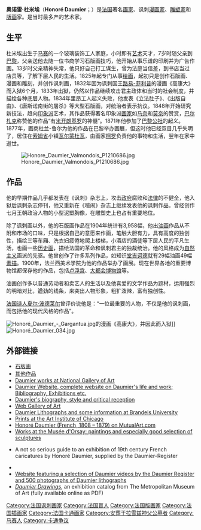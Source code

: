 
{{Infobox artist
| name          = 奥诺雷·杜米埃
| image         = Honoré Daumier c1850 - crop.jpg
| caption       = 奥诺雷·杜米埃（约1850年）
| birth_name    = Honoré Victorin Daumier
| birth_date    = {{birth date|1808|2|26|mf=y}}
| birth_place   = 法国[[马赛|马赛]]
| death_date    = {{death date and age|1879|2|10|1808|2|26|mf=y}}
| death_place   = 法国[[瓦勒蒙杜瓦|瓦勒蒙杜瓦]]
| nationality   = 法兰西
| field         = 版画、绘画、雕塑
| training      = 
| movement      = 
| works         = 
| patrons       = 
| awards        = 
}}
'''奥诺雷·杜米埃'''（'''Honoré Daumier'''；{{bd|1808年|2月26日|1879年|2月10日|catIdx=}}）是[[法国|法国]]著名[[画家|画家]]、讽刺[[漫画家|漫画家]]、[[雕塑家|雕塑家]]和[[版画|版画]]家。是当时最多产的艺术家。

== 生平 ==
杜米埃出生于[[马赛|马赛]]的一个玻璃装饰工人家庭，小时即有[[艺术|艺术]]天才，7岁时随父亲到[[巴黎|巴黎]]，父亲送他去随一位书商学习石版画技巧，他开始从事乐谱的印刷并为广告作画。13岁时父亲精神失常，他只好自己打工谋生，曾为法庭当信差，到书店当过店员等，了解下层人民的生活。1825年起专门从事[[绘画|绘画]]，起初只是创作石版画、漫画和雕刻，并创作讽刺画，1832年因为讽刺国王[[路易-菲利普|路易-菲利普]]的漫画《高康大》而入狱6个月，1833年出狱，仍然以作品继续攻击君主政体和当时的社会制度，并描绘各种底层人物。1834年里昂工人起义失败，他发表《立法肚子》、《出版自由》、《唐斯诺南街的屠杀》等大型石版画，对统治者表示抗议。1848年开始研究新技法，趋向[[印象派|印象派]]艺术，其作品获得著名印象派[[画家|画家]]如[[马奈|马奈]]和[[莫奈|莫奈]]的赞赏，[[巴尔札克|巴尔札克]]称赞他的作品“有[[米开朗基罗|米开朗基罗]]的神髓”。1871年他参加了[[巴黎公社|巴黎公社]]的起义。1877年，画商杜兰-鲁尔为他的作品在巴黎举办画展，但这时他已经双目几乎失明了，居住在[[索姆省|索姆省]]小镇[[瓦尔蒙杜瓦|瓦尔蒙杜瓦]]，由画家[[柯罗|柯罗]]负责他的事物和生活，翌年在家中逝世。

[[File:Honore_Daumier_Valmondois_P1210686.jpg|thumb]]

== 作品 ==
他的早期作品几乎都发表在《讽刺》杂志上，攻击[[政府|政府]]腐败和[[法律|法律]]的不健全，他入狱后讽刺杂志停刊，他又重新在《喧闹》杂志上继续发表他的讽刺作品。曾经创作七月王朝政治人物的小型泥塑胸像，在雕塑史上也占有重要地位。

除了讽刺画以外，他的石版画作品在1904年统计有3,958幅，他出[[油画|油画]]作品从不附和市场的口味，只是根据自己的意愿来作画，笔触大胆有力，具有高度的独创性，描绘三等车厢、洗衣妇疲倦地爬上楼梯，小酒店的酒徒等下层人民的平凡生活，也画一些[[历史画|历史画]]，描绘法国的革命和讽刺君主的独裁统治。他的风格成为[[自然主义|自然主义]]画派的先驱。他曾创作了许多系列作品，如知识[[堂吉诃德|堂吉诃德]]就有29幅油画49幅[[素描|素描]]。1900年，法兰西美术学院为他的作品举办了画展。现在世界各地的重要博物馆都保存他的作品，包括[[卢浮宫|卢浮宫]]、[[大都会博物馆|大都会博物馆]]等。

油画创作多以普通劳动者和卖艺人的生活以及他喜爱的文学作品为题材，运用强烈的明暗对比，遒劲的线条，来突出人物形象，粗犷泼辣，富有独创性。

[[法国|法国]][[诗人|诗人]][[夏尔·波德莱尔|夏尔·波德莱尔]]曾评价说他是：“一位最重要的人物，不仅是他的讽刺画，而包括他的现代风格的作品”。

[[File:Honoré_Daumier_-_Gargantua.jpg|right]]的漫画《高康大》，并因此而入狱]]
[[File:Honoré_Daumier_034.jpg|right]]

==外部链接==
* [https://web.archive.org/web/20090130024722/http://lts.brandeis.edu/research/archives-speccoll/daumier/world/index.html 石版画]
*[http://greatcaricatures.com/articles_galleries/daumier/galleries/html/01_daumier.html 其他作品] {{Wayback|url=http://greatcaricatures.com/articles_galleries/daumier/galleries/html/01_daumier.html |date=20201122025716 }}
*[http://www.nga.gov/content/ngaweb/Collection/artist-info.1209.html#works Daumier works at National Gallery of Art] {{Wayback|url=http://www.nga.gov/content/ngaweb/Collection/artist-info.1209.html#works |date=20170503102812 }}
*[http://www.daumier.org/ Daumier Website, complete website on Daumier's life and work; Bibliography, Exhibitions etc.]{{WebCite|url=https://www.webcitation.org/66c3sNXqz?url=http://www.daumier.org/ |date=20120402020442 |dateformat=iso }}
*[http://www.artble.com/artists/honore_daumier Daumier's biography, style and critical reception]{{Wayback|url=http://www.artble.com/artists/honore_daumier |date=20110728115308 }}
*[http://www.wga.hu/frames-e.html?/html/d/daumier/index.html Web Gallery of Art]{{Wayback|url=http://www.wga.hu/frames-e.html?%2Fhtml%2Fd%2Fdaumier%2Findex.html |date=20090218190930 }}
*[https://web.archive.org/web/20090130024722/http://lts.brandeis.edu/research/archives-speccoll/daumier/world/index.html Daumier Lithographs and some information at [[Brandeis_University|Brandeis University]]]
*[http://www.artic.edu/aic/collections/artwork/artist/22 Prints at the Art Institute of Chicago]
*[http://www.mutualart.com/Artist/Honor%c3%a9-Daumier/9B5C554FCC1A3B2D Honoré Daumier (French, 1808 – 1879) on MutualArt.com]{{Wayback|url=http://www.mutualart.com/Artist/Honor%c3%a9-Daumier/9B5C554FCC1A3B2D |date=20120226002039 }}
*[http://musee-orsay.fr/en/collections/index-of-works/resultat-collection.html?no_cache=1&S=0&zsz=1&zs_r_2_z=3&zs_r_2_w=Daumier%2C%20Honore&zs_ah=oeuvre&zs_rf=mos_a&zs_mf=20&zs_sf=0&zs_send_x=1&zs_liste_only=1 Works at the Musée d'Orsay: paintings and especially good selection of sculptures] {{Wayback|url=http://musee-orsay.fr/en/collections/index-of-works/resultat-collection.html?no_cache=1&S=0&zsz=1&zs_r_2_z=3&zs_r_2_w=Daumier%2C%20Honore&zs_ah=oeuvre&zs_rf=mos_a&zs_mf=20&zs_sf=0&zs_send_x=1&zs_liste_only=1 |date=20210224035030 }}
*{{YouTube|MOU_0McPGM8|Daumier an unusual exhibition}} A not so serious guide to an exhibition of 19th century French caricatures by Honoré Daumier, supplied by the Daumier-Register
*{{Find a Grave|5762}}
*[http://www.daumier-videos.webs.com  Website featuring a selection of Daumier videos by the Daumier Register and 500 photographs of Daumier lithographs] {{Wayback|url=http://www.daumier-videos.webs.com/ |date=20210224173924 }}
*[http://libmma.contentdm.oclc.org/cdm/compoundobject/collection/p15324coll10/id/60027/rec/1 ''Daumier Drawings'']{{Wayback|url=http://libmma.contentdm.oclc.org/cdm/compoundobject/collection/p15324coll10/id/60027/rec/1 |date=20130506054151 }}, an exhibition catalog from The Metropolitan Museum of Art (fully available online as PDF)

{{Authority control}}

{{DEFAULTSORT:Daumier, Honore}}
[[Category:法国讽刺画家|Category:法国讽刺画家]]
[[Category:法国盲人|Category:法国盲人]]
[[Category:法国版画家|Category:法国版画家]]
[[Category:法国插画家|Category:法国插画家]]
[[Category:法国卡通画家|Category:法国卡通画家]]
[[Category:安葬于拉雪兹神父公墓者|Category:安葬于拉雪兹神父公墓者]]
[[Category:马赛人|Category:马赛人]]
[[Category:卡通争议|Category:卡通争议]]